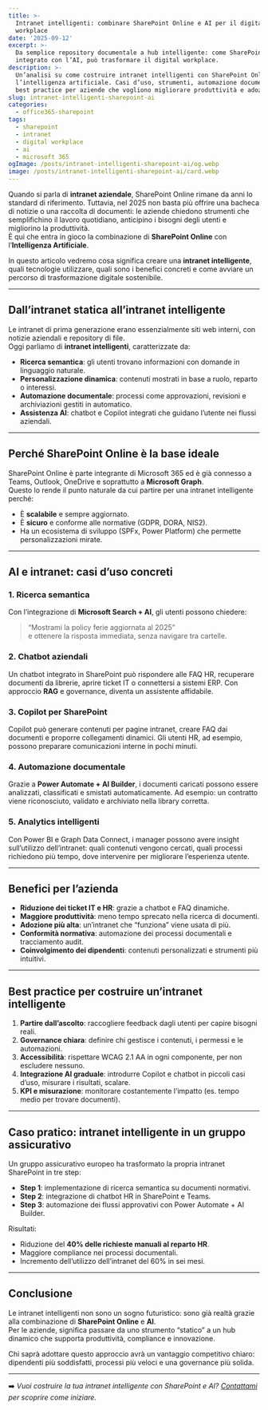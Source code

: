 ```yaml
---
title: >-
  Intranet intelligenti: combinare SharePoint Online e AI per il digital
  workplace
date: '2025-09-12'
excerpt: >-
  Da semplice repository documentale a hub intelligente: come SharePoint Online,
  integrato con l’AI, può trasformare il digital workplace.
description: >-
  Un’analisi su come costruire intranet intelligenti con SharePoint Online e
  l’intelligenza artificiale. Casi d’uso, strumenti, automazione documentale e
  best practice per aziende che vogliono migliorare produttività e adozione.
slug: intranet-intelligenti-sharepoint-ai
categories:
  - office365-sharepoint
tags:
  - sharepoint
  - intranet
  - digital workplace
  - ai
  - microsoft 365
ogImage: /posts/intranet-intelligenti-sharepoint-ai/og.webp
image: /posts/intranet-intelligenti-sharepoint-ai/card.webp
---
```


Quando si parla di **intranet aziendale**, SharePoint Online rimane da anni lo standard di riferimento. Tuttavia, nel 2025 non basta più offrire una bacheca di notizie o una raccolta di documenti: le aziende chiedono strumenti che semplifichino il lavoro quotidiano, anticipino i bisogni degli utenti e migliorino la produttività.  
È qui che entra in gioco la combinazione di **SharePoint Online** con l’**Intelligenza Artificiale**.

In questo articolo vedremo cosa significa creare una **intranet intelligente**, quali tecnologie utilizzare, quali sono i benefici concreti e come avviare un percorso di trasformazione digitale sostenibile.

---

## Dall’intranet statica all’intranet intelligente

Le intranet di prima generazione erano essenzialmente siti web interni, con notizie aziendali e repository di file.  
Oggi parliamo di **intranet intelligenti**, caratterizzate da:

- **Ricerca semantica**: gli utenti trovano informazioni con domande in linguaggio naturale.  
- **Personalizzazione dinamica**: contenuti mostrati in base a ruolo, reparto o interessi.  
- **Automazione documentale**: processi come approvazioni, revisioni e archiviazioni gestiti in automatico.  
- **Assistenza AI**: chatbot e Copilot integrati che guidano l’utente nei flussi aziendali.  

---

## Perché SharePoint Online è la base ideale

SharePoint Online è parte integrante di Microsoft 365 ed è già connesso a Teams, Outlook, OneDrive e soprattutto a **Microsoft Graph**.  
Questo lo rende il punto naturale da cui partire per una intranet intelligente perché:

- È **scalabile** e sempre aggiornato.  
- È **sicuro** e conforme alle normative (GDPR, DORA, NIS2).  
- Ha un ecosistema di sviluppo (SPFx, Power Platform) che permette personalizzazioni mirate.  

---

## AI e intranet: casi d’uso concreti

### 1. Ricerca semantica
Con l’integrazione di **Microsoft Search + AI**, gli utenti possono chiedere:  
> “Mostrami la policy ferie aggiornata al 2025”  
e ottenere la risposta immediata, senza navigare tra cartelle.

### 2. Chatbot aziendali
Un chatbot integrato in SharePoint può rispondere alle FAQ HR, recuperare documenti da librerie, aprire ticket IT o connettersi a sistemi ERP. Con approccio **RAG** e governance, diventa un assistente affidabile.

### 3. Copilot per SharePoint
Copilot può generare contenuti per pagine intranet, creare FAQ dai documenti e proporre collegamenti dinamici. Gli utenti HR, ad esempio, possono preparare comunicazioni interne in pochi minuti.

### 4. Automazione documentale
Grazie a **Power Automate + AI Builder**, i documenti caricati possono essere analizzati, classificati e smistati automaticamente. Ad esempio: un contratto viene riconosciuto, validato e archiviato nella library corretta.

### 5. Analytics intelligenti
Con Power BI e Graph Data Connect, i manager possono avere insight sull’utilizzo dell’intranet: quali contenuti vengono cercati, quali processi richiedono più tempo, dove intervenire per migliorare l’esperienza utente.

---

## Benefici per l’azienda

- **Riduzione dei ticket IT e HR**: grazie a chatbot e FAQ dinamiche.  
- **Maggiore produttività**: meno tempo sprecato nella ricerca di documenti.  
- **Adozione più alta**: un’intranet che “funziona” viene usata di più.  
- **Conformità normativa**: automazione dei processi documentali e tracciamento audit.  
- **Coinvolgimento dei dipendenti**: contenuti personalizzati e strumenti più intuitivi.  

---

## Best practice per costruire un’intranet intelligente

1. **Partire dall’ascolto**: raccogliere feedback dagli utenti per capire bisogni reali.  
2. **Governance chiara**: definire chi gestisce i contenuti, i permessi e le automazioni.  
3. **Accessibilità**: rispettare WCAG 2.1 AA in ogni componente, per non escludere nessuno.  
4. **Integrazione AI graduale**: introdurre Copilot e chatbot in piccoli casi d’uso, misurare i risultati, scalare.  
5. **KPI e misurazione**: monitorare costantemente l’impatto (es. tempo medio per trovare documenti).  

---

## Caso pratico: intranet intelligente in un gruppo assicurativo

Un gruppo assicurativo europeo ha trasformato la propria intranet SharePoint in tre step:

- **Step 1**: implementazione di ricerca semantica su documenti normativi.  
- **Step 2**: integrazione di chatbot HR in SharePoint e Teams.  
- **Step 3**: automazione dei flussi approvativi con Power Automate + AI Builder.  

Risultati:  
- Riduzione del **40% delle richieste manuali al reparto HR**.  
- Maggiore compliance nei processi documentali.  
- Incremento dell’utilizzo dell’intranet del 60% in sei mesi.  

---

## Conclusione

Le intranet intelligenti non sono un sogno futuristico: sono già realtà grazie alla combinazione di **SharePoint Online** e **AI**.  
Per le aziende, significa passare da uno strumento “statico” a un hub dinamico che supporta produttività, compliance e innovazione.  

Chi saprà adottare questo approccio avrà un vantaggio competitivo chiaro: dipendenti più soddisfatti, processi più veloci e una governance più solida.

---

➡️ *Vuoi costruire la tua intranet intelligente con SharePoint e AI? [Contattami](/contact) per scoprire come iniziare.*
